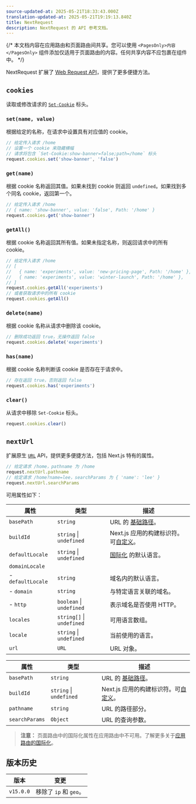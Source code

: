 ```yaml
---
source-updated-at: 2025-05-21T18:33:43.000Z
translation-updated-at: 2025-05-21T19:19:13.840Z
title: NextRequest
description: NextRequest 的 API 参考文档。
---
```


{/* 本文档内容在应用路由和页面路由间共享。您可以使用 `<PagesOnly>内容</PagesOnly>` 组件添加仅适用于页面路由的内容。任何共享内容不应包裹在组件中。 */}

NextRequest 扩展了 [Web Request API](https://developer.mozilla.org/docs/Web/API/Request)，提供了更多便捷方法。

## `cookies`

读取或修改请求的 [`Set-Cookie`](https://developer.mozilla.org/docs/Web/HTTP/Headers/Set-Cookie) 标头。

### `set(name, value)`

根据给定的名称，在请求中设置具有对应值的 cookie。

```ts
// 给定传入请求 /home
// 设置一个 cookie 来隐藏横幅
// 请求将包含 `Set-Cookie:show-banner=false;path=/home` 标头
request.cookies.set('show-banner', 'false')
```

### `get(name)`

根据 cookie 名称返回其值。如果未找到 cookie 则返回 `undefined`。如果找到多个同名 cookie，返回第一个。

```ts
// 给定传入请求 /home
// { name: 'show-banner', value: 'false', Path: '/home' }
request.cookies.get('show-banner')
```

### `getAll()`

根据 cookie 名称返回其所有值。如果未指定名称，则返回请求中的所有 cookie。

```ts
// 给定传入请求 /home
// [
//   { name: 'experiments', value: 'new-pricing-page', Path: '/home' },
//   { name: 'experiments', value: 'winter-launch', Path: '/home' },
// ]
request.cookies.getAll('experiments')
// 或者获取请求中的所有 cookie
request.cookies.getAll()
```

### `delete(name)`

根据 cookie 名称从请求中删除该 cookie。

```ts
// 删除成功返回 true，无操作返回 false
request.cookies.delete('experiments')
```

### `has(name)`

根据 cookie 名称判断该 cookie 是否存在于请求中。

```ts
// 存在返回 true，否则返回 false
request.cookies.has('experiments')
```

### `clear()`

从请求中移除 `Set-Cookie` 标头。

```ts
request.cookies.clear()
```

## `nextUrl`

扩展原生 [`URL`](https://developer.mozilla.org/docs/Web/API/URL) API，提供更多便捷方法，包括 Next.js 特有的属性。

```ts
// 给定请求 /home，pathname 为 /home
request.nextUrl.pathname
// 给定请求 /home?name=lee，searchParams 为 { 'name': 'lee' }
request.nextUrl.searchParams
```

可用属性如下：

<PagesOnly>

| 属性              | 类型                      | 描述                                                                                                                            |
| ----------------- | ------------------------- | -------------------------------------------------------------------------------------------------------------------------------------- |
| `basePath`        | `string`                  | URL 的 [基础路径](/docs/pages/api-reference/config/next-config-js/basePath)。                                                  |
| `buildId`         | `string` \| `undefined`   | Next.js 应用的构建标识符。可[自定义](/docs/pages/api-reference/config/next-config-js/generateBuildId)。 |
| `defaultLocale`   | `string` \| `undefined`   | [国际化](/docs/pages/guides/internationalization) 的默认语言。                                                |
| `domainLocale`    |                           |                                                                                                                                        |
| - `defaultLocale` | `string`                  | 域名内的默认语言。                                                                                                    |
| - `domain`        | `string`                  | 与特定语言关联的域名。                                                                                          |
| - `http`          | `boolean` \| `undefined`  | 表示域名是否使用 HTTP。                                                                                                 |
| `locales`         | `string[]` \| `undefined` | 可用语言数组。                                                                                                         |
| `locale`          | `string` \| `undefined`   | 当前使用的语言。                                                                                                           |
| `url`             | `URL`                     | URL 对象。                                                                                                                        |

</PagesOnly>

<AppOnly>

| 属性           | 类型                    | 描述                                                                                                                          |
| -------------- | ----------------------- | ------------------------------------------------------------------------------------------------------------------------------------ |
| `basePath`     | `string`                | URL 的 [基础路径](/docs/app/api-reference/config/next-config-js/basePath)。                                                  |
| `buildId`      | `string` \| `undefined` | Next.js 应用的构建标识符。可[自定义](/docs/app/api-reference/config/next-config-js/generateBuildId)。 |
| `pathname`     | `string`                | URL 的路径部分。                                                                                                             |
| `searchParams` | `Object`                | URL 的查询参数。                                                                                                    |

> **注意：** 页面路由中的国际化属性在应用路由中不可用。了解更多关于[应用路由的国际化](/docs/app/guides/internationalization)。

</AppOnly>

## 版本历史

| 版本       | 变更                 |
| ---------- | -------------------- |
| `v15.0.0` | 移除了 `ip` 和 `geo`。 |